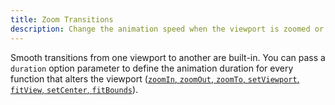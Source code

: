```yaml
---
title: Zoom Transitions
description: Change the animation speed when the viewport is zoomed or moved
---
```


Smooth transitions from one viewport to another are built-in. You can pass a `duration` option parameter to define the animation duration for every function that alters the viewport ([`zoomIn`, `zoomOut`, `zoomTo`, `setViewport`, `fitView`, `setCenter`, `fitBounds`](/api-reference/types/react-flow-instance#viewport)).

<RemoteCodeViewer
  route="examples/interaction/zoom-transitions"
  framework="react"
/>
